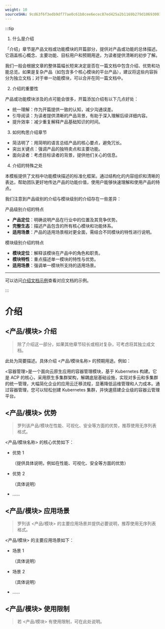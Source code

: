 ```yaml
---
weight: 10
sourceSHA: 9cd63f6f3edb9df77ae0c61b8cee6ecec87ed425a2b1169b279d10693001866f
---
```


:::tip

1. 什么是介绍

「介绍」章节是产品文档或功能模块的开篇部分，提供对产品或功能的总体描述。它涵盖核心概念、主要功能、目标用户和预期用途，为读者提供清晰的初步了解。

我们一般会根据文章的整体篇幅长短来决定是否在一篇文档中包含介绍、优势和功能总览。如果是复杂产品（如包含多个核心模块的平台产品），建议将这些内容拆分为独立文档；对于单一功能模块，可以合并在同一篇文档中。

2. 介绍的重要性

产品或功能模块涉及的点可能会很多，开篇添加介绍有以下几点好处：

- 统一理解：作为开篇提供一致的认知，减少沟通误差。
- 引导阅读：为读者提供清晰的产品背景，有助于深入理解后续详细内容。
- 提升效率：减少重复解释产品基础知识的时间。

3. 如何构思介绍章节

- 简洁明了：用简明的语言总结产品的核心要点，避免冗长。
- 突出关键点：强调产品的独特卖点和主要功能。
- 面向读者：考虑目标读者的背景，提供他们关心的信息。

4. 介绍的特殊之处

本模板提供了文档中功能模块描述的标准化框架。通过结构化的内容组织和清晰的表达，帮助团队更好地传达产品的功能价值，使用户能够快速理解和使用产品的特点。

我们注意到产品级别的介绍与模块级别的介绍存在一些差异：

产品级别介绍的特点

- **产品定位**：明确说明产品在行业中的位置及其竞争优势。
- **完整生态**：描述产品包含的所有核心模块和功能体系。
- **适用场景**：产品的适用场景相对更全面，需结合不同模块的特性进行说明。

模块级别介绍的特点

- **模块定位**：解释该模块在产品中的角色和职责。
- **模块特性**：重点描述单一模块的特性与优势。
- **适用场景**：强调单一模块所支持的适用场景。

---

可以访问[介绍文档示例](https://product-doc-guide.alauda.cn/template/intro/example.html)查看对应文档的示例。

:::

# 介绍

## \<产品/模块\> 介绍

> 除了介绍这一部分，如果其他章节较长或相对复杂，可考虑将其独立成文档。

此处为简要描述。具体介绍 \<产品/模块名称\> 的预期用途。例如：

\<容器管理\>是一个面向云原生应用的容器管理模块，基于 Kubernetes 构建。它是 ACP 的核心，采用原生多集群架构，解耦底层基础设施，实现对多云和多集群的统一管理，大幅简化企业的应用云迁移流程，显著降低运维管理和人力成本。通过容器管理，您可以轻松创建 Kubernetes 集群，并快速搭建企业级的容器云管理平台。

## \<产品/模块\> 优势

> 罗列该产品/模块在性能、可视化、安全等方面的优势，推荐使用无序列表格式。

\<产品/模块名称\> 的核心优势如下：

- 优势 1

  （提供具体说明，例如在性能、可视化、安全等方面的优势）

- 优势 2

  （具体说明）

- ......

## \<产品/模块\> 应用场景

> 罗列该 \<产品/模块\> 的主要应用场景并提供必要说明，推荐使用无序列表格式。

\<产品/模块\> 的主要应用场景如下：

- 场景 1

  （具体说明）

- 场景 2

  （具体说明）

- ......

## \<产品/模块\> 使用限制

> 若 \<产品/模块\> 有使用限制，可在此处说明。

